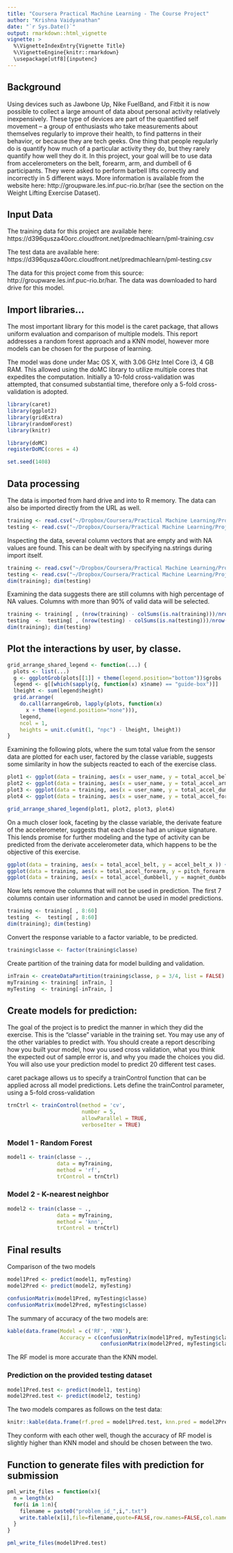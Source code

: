 ```yaml
---
title: "Coursera Practical Machine Learning - The Course Project"
author: "Krishna Vaidyanathan"
date: "`r Sys.Date()`"
output: rmarkdown::html_vignette
vignette: >
  %\VignetteIndexEntry{Vignette Title}
  %\VignetteEngine{knitr::rmarkdown}
  \usepackage[utf8]{inputenc}
---
```



## Background
Using devices such as Jawbone Up, Nike FuelBand, and Fitbit it is now possible to collect a large amount of data about personal activity relatively inexpensively. These type of devices are part of the quantified self movement – a group of enthusiasts who take measurements about themselves regularly to improve their health, to find patterns in their behavior, or because they are tech geeks. One thing that people regularly do is quantify how much of a particular activity they do, but they rarely quantify how well they do it. In this project, your goal will be to use data from accelerometers on the belt, forearm, arm, and dumbell of 6 participants. They were asked to perform barbell lifts correctly and incorrectly in 5 different ways. More information is available from the website here: http://groupware.les.inf.puc-rio.br/har (see the section on the Weight Lifting Exercise Dataset). 

## Input Data
The training data for this project are available here: 
https://d396qusza40orc.cloudfront.net/predmachlearn/pml-training.csv

The test data are available here: 
https://d396qusza40orc.cloudfront.net/predmachlearn/pml-testing.csv

The data for this project come from this source: http://groupware.les.inf.puc-rio.br/har. The data was downloaded to hard drive for this model.

## Import libraries...
The most important library for this model is the caret package, that allows uniform evaluation and comparison of multiple models. This report addresses a random forest approach and a KNN model, however more models can be chosen for the purpose of learning.

The model was done under Mac OS X, with  3.06 GHz Intel Core i3, 4 GB RAM. This allowed using the doMC library to utilize multiple cores that expedites the computation. Initially a 10-fold cross-validation was attempted, that consumed substantial time, therefore only a 5-fold cross-validation is adopted.

```r
library(caret)
library(ggplot2)
library(gridExtra)
library(randomForest)
library(knitr)

library(doMC)
registerDoMC(cores = 4)

set.seed(1408)

```

## Data processing
The data is imported from hard drive and into to R memory. The data can also be imported directly from the URL as well.
```r
training <- read.csv("~/Dropbox/Coursera/Practical Machine Learning/Project/pml-training.csv")
testing <- read.csv("~/Dropbox/Coursera/Practical Machine Learning/Project/pml-testing.csv")

```

Inspecting the data, several column vectors that are empty and with NA values are found. This can be dealt with by specifying na.strings during import itself.

```r
training <- read.csv("~/Dropbox/Coursera/Practical Machine Learning/Project/pml-training.csv", na.strings = c(NA, '', '#DIV/0!'))
testing <- read.csv("~/Dropbox/Coursera/Practical Machine Learning/Project/pml-testing.csv", , na.strings = c(NA, '', '#DIV/0!'))
dim(training); dim(testing)

```

Examining the data suggests there are still columns with high percentage of NA values. Columns with more than 90% of valid data will be selected.
```r
training <- training[ , (nrow(training) - colSums(is.na(training)))/nrow(training) > 0.9]
testing  <-  testing[ , (nrow(testing) - colSums(is.na(testing)))/nrow(testing) > 0.9]
dim(training); dim(testing)

```

## Plot the interactions by user, by classe.
```r
grid_arrange_shared_legend <- function(...) {
  plots <- list(...)
  g <- ggplotGrob(plots[[1]] + theme(legend.position="bottom"))$grobs
  legend <- g[[which(sapply(g, function(x) x$name) == "guide-box")]]
  lheight <- sum(legend$height)
  grid.arrange(
    do.call(arrangeGrob, lapply(plots, function(x)
      x + theme(legend.position="none"))),
    legend,
    ncol = 1,
    heights = unit.c(unit(1, "npc") - lheight, lheight))
}
```

Examining the following plots, where the sum total value from the sensor data are plotted for each user, factored by the classe variable, suggests some similarity in how the subjects reacted to each of the exercise class.
```r
plot1 <- ggplot(data = training, aes(x = user_name, y = total_accel_belt)) + geom_point(aes(colour = classe))
plot2 <- ggplot(data = training, aes(x = user_name, y = total_accel_arm)) + geom_point(aes(colour = classe))
plot3 <- ggplot(data = training, aes(x = user_name, y = total_accel_dumbbell)) + geom_point(aes(colour = classe))
plot4 <- ggplot(data = training, aes(x = user_name, y = total_accel_forearm)) + geom_point(aes(colour = classe))
```

```r
grid_arrange_shared_legend(plot1, plot2, plot3, plot4)
```

On a much closer look, faceting by the classe variable, the derivate feature of the accelerometer, suggests that each classe had an unique signature. This lends promise for further modeling and the type of activity can be predicted from the derivate accelerometer data, which happens to be the objective of this exercise.
```r
ggplot(data = training, aes(x = total_accel_belt, y = accel_belt_x )) + geom_point() + facet_wrap(~classe, nrow =1)
ggplot(data = training, aes(x = total_accel_forearm, y = pitch_forearm )) + geom_point() + facet_wrap(~classe, nrow =1)
ggplot(data = training, aes(x = total_accel_dumbbell, y = magnet_dumbbell_z )) + geom_point() + facet_wrap(~classe, nrow =1)
```

Now lets remove the columns that will not be used in prediction. The first 7 columns contain user information and cannot be used in model predictions.
```r
training <- training[ , 8:60]
testing  <-  testing[ , 8:60]
dim(training); dim(testing)

```

Convert the response variable to a factor variable, to be predicted.
```r
training$classe <- factor(training$classe)

```

Create partition of the training data for model building and validation.
```r
inTrain <- createDataPartition(training$classe, p = 3/4, list = FALSE)
myTraining <- training[ inTrain, ]
myTesting  <- training[-inTrain, ]

```

## Create models for prediction:
The goal of the project is to predict the manner in which they did the exercise. This is the "classe" variable in the training set. You may use any of the other variables to predict with. You should create a report describing how you built your model, how you used cross validation, what you think the expected out of sample error is, and why you made the choices you did. You will also use your prediction model to predict 20 different test cases. 

caret package allows us to specify a trainControl function that can be applied across all model predictions. Lets define the trainControl parameter, using a 5-fold cross-validation

```r
trnCtrl <- trainControl(method = 'cv',
                        number = 5,
                        allowParallel = TRUE,
                        verboseIter = TRUE)
```

### Model 1 - Random Forest
```r
model1 <- train(classe ~ .,
                data = myTraining,
                method = 'rf',
                trControl = trnCtrl)
```

### Model 2 - K-nearest neighbor
```r
model2 <- train(classe ~ .,
                data = myTraining,
                method = 'knn',
                trControl = trnCtrl)
```

## Final results

Comparison of the two models
```r
model1Pred <- predict(model1, myTesting)
model2Pred <- predict(model2, myTesting)

confusionMatrix(model1Pred, myTesting$classe)
confusionMatrix(model2Pred, myTesting$classe)
```

The summary of accuracy of the two models are:
```r
kable(data.frame(Model = c('RF', 'KNN'),
                 Accuracy = c(confusionMatrix(model1Pred, myTesting$classe)$overall[1],
                              confusionMatrix(model2Pred, myTesting$classe)$overall[1])))
```

The RF model is more accurate than the KNN model.

### Prediction on the provided testing dataset
```r
model1Pred.test <- predict(model1, testing)
model2Pred.test <- predict(model2, testing)
```

The two models compares as follows on the test data:
```r
knitr::kable(data.frame(rf.pred = model1Pred.test, knn.pred = model2Pred.test))
```

They conform with each other well, though the accuracy of RF model is slightly higher than KNN model and should be chosen between the two.

## Function to generate files with prediction for submission
```r
pml_write_files = function(x){
  n = length(x)
  for(i in 1:n){
    filename = paste0("problem_id_",i,".txt")
    write.table(x[i],file=filename,quote=FALSE,row.names=FALSE,col.names=FALSE)
  }
}

pml_write_files(model1Pred.test)
```

